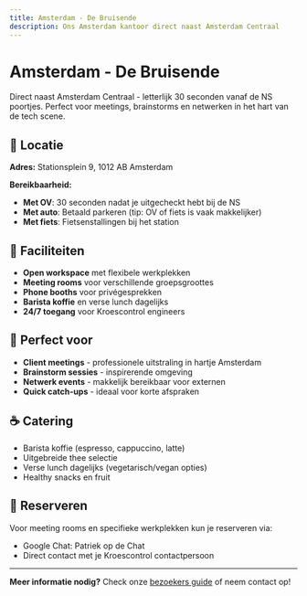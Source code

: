 ```yaml
---
title: Amsterdam - De Bruisende
description: Ons Amsterdam kantoor direct naast Amsterdam Centraal
---
```


# Amsterdam - De Bruisende

Direct naast Amsterdam Centraal - letterlijk 30 seconden vanaf de NS poortjes. Perfect voor meetings, brainstorms en netwerken in het hart van de tech scene.

## 📍 Locatie

**Adres:** Stationsplein 9, 1012 AB Amsterdam

**Bereikbaarheid:**

- **Met OV**: 30 seconden nadat je uitgecheckt hebt bij de NS
- **Met auto**: Betaald parkeren (tip: OV of fiets is vaak makkelijker)
- **Met fiets**: Fietsenstallingen bij het station

## 🏢 Faciliteiten

- **Open workspace** met flexibele werkplekken
- **Meeting rooms** voor verschillende groepsgroottes
- **Phone booths** voor privégesprekken
- **Barista koffie** en verse lunch dagelijks
- **24/7 toegang** voor Kroescontrol engineers

## 🎯 Perfect voor

- **Client meetings** - professionele uitstraling in hartje Amsterdam
- **Brainstorm sessies** - inspirerende omgeving
- **Netwerk events** - makkelijk bereikbaar voor externen
- **Quick catch-ups** - ideaal voor korte afspraken

## ☕ Catering

- Barista koffie (espresso, cappuccino, latte)
- Uitgebreide thee selectie
- Verse lunch dagelijks (vegetarisch/vegan opties)
- Healthy snacks en fruit

## 📅 Reserveren

Voor meeting rooms en specifieke werkplekken kun je reserveren via:

- Google Chat: Patriek op de Chat
- Direct contact met je Kroescontrol contactpersoon

---

**Meer informatie nodig?** Check onze [bezoekers guide](/public/bezoekers) of neem contact op!

